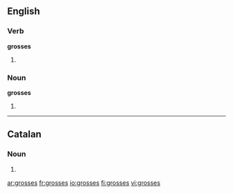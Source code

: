 ==English==

===Verb===
'''grosses'''
# {{third-person singular of|[[gross]]}}

===Noun===
'''grosses'''
# {{plural of|[[gross]]}}

----

==Catalan==

===Noun===
{{ca-noun-form|f|p}}
# {{ca-plural of|grossa}}

[[ar:grosses]]
[[fr:grosses]]
[[io:grosses]]
[[fi:grosses]]
[[vi:grosses]]